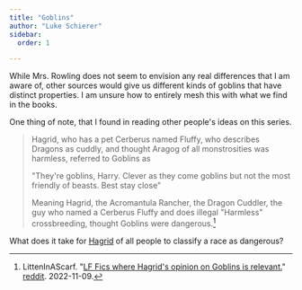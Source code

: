 ```yaml
---
title: "Goblins"
author: "Luke Schierer"
sidebar:
  order: 1

---
```


While Mrs. Rowling does not seem to envision any real differences that I am
aware of, other sources would give us different kinds of goblins that have
distinct properties.  I am unsure how to entirely mesh this with what we find
in the books.

One thing of note, that I found in reading other people's ideas on this series.

> Hagrid, who has a pet Cerberus named Fluffy, who describes Dragons as cuddly,
> and thought Aragog of all monstrosities was harmless, referred to Goblins as
> 
> "They're goblins, Harry. Clever as they come goblins but not the most
> friendly of beasts. Best stay close"
> 
> Meaning Hagrid, the Acromantula Rancher, the Dragon Cuddler, the guy who
> named a Cerberus Fluffy and does illegal "Harmless" crossbreeding, thought
> Goblins were dangerous.[^221109-2]

[^221109-2]: LittenInAScarf. 
    "[LF Fics where Hagrid's opinion on Goblins is relevant.](https://www.reddit.com/r/HPfanfiction/comments/yqwm5s/lf_fics_where_hagrids_opinion_on_goblins_is/?utm_source=share&utm_medium=web2x&context=3)"
    [reddit](https://www.reddit.com/).  2022-11-09.

What does it take for [Hagrid][] of all people to classify a race as dangerous?

[Hagrid]: <../../people/hagrid/rubeus>
